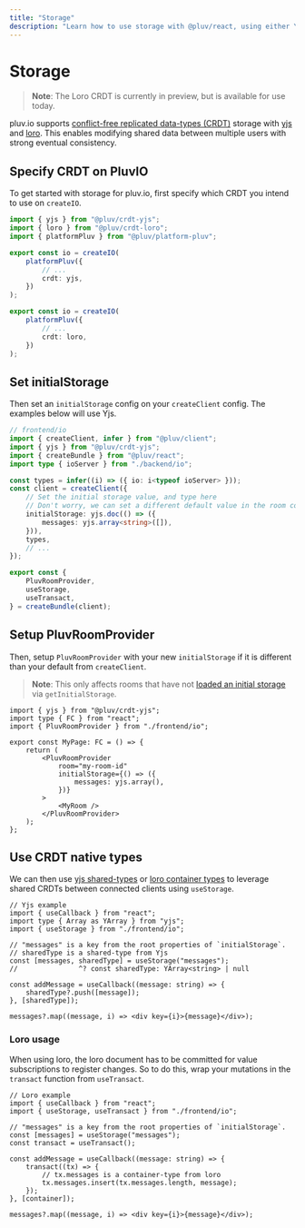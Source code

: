 ```yaml
---
title: "Storage"
description: "Learn how to use storage with @pluv/react, using either Yjs or Loro"
---
```


# Storage

> **Note**: The Loro CRDT is currently in preview, but is available for use today.

pluv.io supports [conflict-free replicated data-types (CRDT)](https://en.wikipedia.org/wiki/Conflict-free_replicated_data_type) storage with [yjs](https://yjs.dev) and [loro](https://loro.dev). This enables modifying shared data between multiple users with strong eventual consistency.

## Specify CRDT on PluvIO

To get started with storage for pluv.io, first specify which CRDT you intend to use on `createIO`.

```ts
import { yjs } from "@pluv/crdt-yjs";
import { loro } from "@pluv/crdt-loro";
import { platformPluv } from "@pluv/platform-pluv";

export const io = createIO(
    platformPluv({
        // ...
        crdt: yjs,
    })
);

export const io = createIO(
    platformPluv({
        // ...
        crdt: loro,
    })
);
```

## Set initialStorage

Then set an `initialStorage` config on your `createClient` config. The examples below will use Yjs.

```ts
// frontend/io
import { createClient, infer } from "@pluv/client";
import { yjs } from "@pluv/crdt-yjs";
import { createBundle } from "@pluv/react";
import type { ioServer } from "./backend/io";

const types = infer((i) => ({ io: i<typeof ioServer> }));
const client = createClient({
    // Set the initial storage value, and type here
    // Don't worry, we can set a different default value in the room component
    initialStorage: yjs.doc(() => ({
        messages: yjs.array<string>([]),
    })),
    types,
    // ...
});

export const {
    PluvRoomProvider,
    useStorage,
    useTransact,
} = createBundle(client);
```

## Setup PluvRoomProvider

Then, setup `PluvRoomProvider` with your new `initialStorage` if it is different than your default from `createClient`.

> **Note**: This only affects rooms that have not [loaded an initial storage](/docs/io/loading-storage) via `getInitialStorage`.

```tsx
import { yjs } from "@pluv/crdt-yjs";
import type { FC } from "react";
import { PluvRoomProvider } from "./frontend/io";

export const MyPage: FC = () => {
    return (
        <PluvRoomProvider
            room="my-room-id"
            initialStorage={() => ({
                messages: yjs.array(),
            })}
        >
            <MyRoom />
        </PluvRoomProvider>
    );
};
```

## Use CRDT native types

We can then use [yjs shared-types](https://docs.yjs.dev/getting-started/working-with-shared-types) or [loro container types](https://loro.dev/docs/tutorial/loro_doc#container-types) to leverage shared CRDTs between connected clients using `useStorage`.

```tsx
// Yjs example
import { useCallback } from "react";
import type { Array as YArray } from "yjs";
import { useStorage } from "./frontend/io";

// "messages" is a key from the root properties of `initialStorage`.
// sharedType is a shared-type from Yjs
const [messages, sharedType] = useStorage("messages");
//               ^? const sharedType: YArray<string> | null

const addMessage = useCallback((message: string) => {
    sharedType?.push([message]);
}, [sharedType]);

messages?.map((message, i) => <div key={i}>{message}</div>);
```

### Loro usage

When using loro, the loro document has to be committed for value subscriptions to register changes. So to do this, wrap your mutations in the `transact` function from `useTransact`.

```tsx
// Loro example
import { useCallback } from "react";
import { useStorage, useTransact } from "./frontend/io";

// "messages" is a key from the root properties of `initialStorage`.
const [messages] = useStorage("messages");
const transact = useTransact();

const addMessage = useCallback((message: string) => {
    transact((tx) => {
        // tx.messages is a container-type from loro
        tx.messages.insert(tx.messages.length, message);
    });
}, [container]);

messages?.map((message, i) => <div key={i}>{message}</div>);
```
